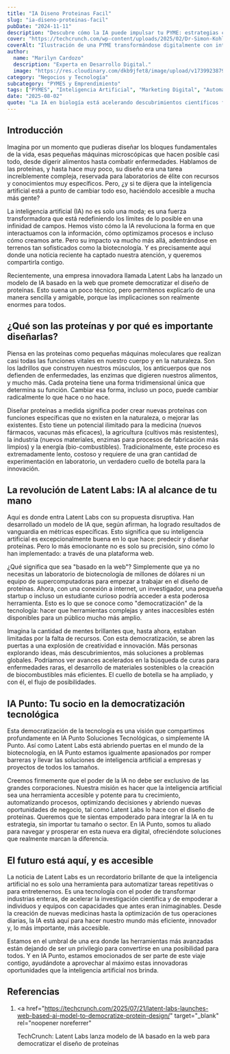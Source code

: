 ```yaml
---
title: "IA Diseno Proteinas Facil"
slug: "ia-diseno-proteinas-facil"
pubDate: "2024-11-11"
description: "Descubre cómo la IA puede impulsar tu PYME: estrategias concretas de marketing, automatización y datos para aumentar ventas."
cover: "https://techcrunch.com/wp-content/uploads/2025/02/Dr-Simon-Kohl-CEO-and-Founder-of-Latent-Labs-e1739199819495.jpg?w=1024"
coverAlt: "Ilustración de una PYME transformándose digitalmente con inteligencia artificial."
author:
  name: "Marilyn Cardozo"
  description: "Experta en Desarrollo Digital."
  image: "https://res.cloudinary.com/dkb9jfet8/image/upload/v1739923879/marilyn_s2mi4a.png"
category: "Negocios y Tecnología"
subcategory: "PYMES y Emprendimiento"
tags: ["PYMES", "Inteligencia Artificial", "Marketing Digital", "Automatización", "Ventas"]
date: "2025-08-02"
quote: "La IA en biología está acelerando descubrimientos científicos fundamentales. — Carlos Monnery"
---
```

<h2 id="introduccion">Introducción</h2>

Imagina por un momento que pudieras diseñar los bloques fundamentales de la vida, esas pequeñas máquinas microscópicas que hacen posible casi todo, desde digerir alimentos hasta combatir enfermedades. Hablamos de las proteínas, y hasta hace muy poco, su diseño era una tarea increíblemente compleja, reservada para laboratorios de élite con recursos y conocimientos muy específicos. Pero, ¿y si te dijera que la inteligencia artificial está a punto de cambiar todo eso, haciéndolo accesible a mucha más gente?

La inteligencia artificial (IA) no es solo una moda; es una fuerza transformadora que está redefiniendo los límites de lo posible en una infinidad de campos. Hemos visto cómo la IA revoluciona la forma en que interactuamos con la información, cómo optimizamos procesos e incluso cómo creamos arte. Pero su impacto va mucho más allá, adentrándose en terrenos tan sofisticados como la biotecnología. Y es precisamente aquí donde una noticia reciente ha captado nuestra atención, y queremos compartirla contigo.

Recientemente, una empresa innovadora llamada Latent Labs ha lanzado un modelo de IA basado en la web que promete democratizar el diseño de proteínas. Esto suena un poco técnico, pero permítenos explicarlo de una manera sencilla y amigable, porque las implicaciones son realmente enormes para todos.

<h2 id="que-son-las-proteinas-y-por-que-es-importante-disenarlas">
  ¿Qué son las proteínas y por qué es importante diseñarlas?
</h2>

Piensa en las proteínas como pequeñas máquinas moleculares que realizan casi todas las funciones vitales en nuestro cuerpo y en la naturaleza. Son los ladrillos que construyen nuestros músculos, los anticuerpos que nos defienden de enfermedades, las enzimas que digieren nuestros alimentos, y mucho más. Cada proteína tiene una forma tridimensional única que determina su función. Cambiar esa forma, incluso un poco, puede cambiar radicalmente lo que hace o no hace.

Diseñar proteínas a medida significa poder crear nuevas proteínas con funciones específicas que no existen en la naturaleza, o mejorar las existentes. Esto tiene un potencial ilimitado para la medicina (nuevos fármacos, vacunas más eficaces), la agricultura (cultivos más resistentes), la industria (nuevos materiales, enzimas para procesos de fabricación más limpios) y la energía (bio-combustibles). Tradicionalmente, este proceso es extremadamente lento, costoso y requiere de una gran cantidad de experimentación en laboratorio, un verdadero cuello de botella para la innovación.

<h2 id="la-revolucion-de-latent-labs-ia-al-alcance-de-tu-mano">
  La revolución de Latent Labs: IA al alcance de tu mano
</h2>

Aquí es donde entra Latent Labs con su propuesta disruptiva. Han desarrollado un modelo de IA que, según afirman, ha logrado resultados de vanguardia en métricas específicas. Esto significa que su inteligencia artificial es excepcionalmente buena en lo que hace: predecir y diseñar proteínas. Pero lo más emocionante no es solo su precisión, sino cómo lo han implementado: a través de una plataforma web.

¿Qué significa que sea "basado en la web"? Simplemente que ya no necesitas un laboratorio de biotecnología de millones de dólares ni un equipo de supercomputadoras para empezar a trabajar en el diseño de proteínas. Ahora, con una conexión a internet, un investigador, una pequeña startup o incluso un estudiante curioso podría acceder a esta poderosa herramienta. Esto es lo que se conoce como "democratización" de la tecnología: hacer que herramientas complejas y antes inaccesibles estén disponibles para un público mucho más amplio.

Imagina la cantidad de mentes brillantes que, hasta ahora, estaban limitadas por la falta de recursos. Con esta democratización, se abren las puertas a una explosión de creatividad e innovación. Más personas explorando ideas, más descubrimientos, más soluciones a problemas globales. Podríamos ver avances acelerados en la búsqueda de curas para enfermedades raras, el desarrollo de materiales sostenibles o la creación de biocombustibles más eficientes. El cuello de botella se ha ampliado, y con él, el flujo de posibilidades.

<h2 id="ia-punto-tu-socio-en-la-democratizacion-tecnologica">
  IA Punto: Tu socio en la democratización tecnológica
</h2>

Esta democratización de la tecnología es una visión que compartimos profundamente en IA Punto Soluciones Tecnológicas, o simplemente IA Punto. Así como Latent Labs está abriendo puertas en el mundo de la biotecnología, en IA Punto estamos igualmente apasionados por romper barreras y llevar las soluciones de inteligencia artificial a empresas y proyectos de todos los tamaños.

Creemos firmemente que el poder de la IA no debe ser exclusivo de las grandes corporaciones. Nuestra misión es hacer que la inteligencia artificial sea una herramienta accesible y potente para tu crecimiento, automatizando procesos, optimizando decisiones y abriendo nuevas oportunidades de negocio, tal como Latent Labs lo hace con el diseño de proteínas. Queremos que te sientas empoderado para integrar la IA en tu estrategia, sin importar tu tamaño o sector. En IA Punto, somos tu aliado para navegar y prosperar en esta nueva era digital, ofreciéndote soluciones que realmente marcan la diferencia.

<h2 id="el-futuro-esta-aqui-y-es-accesible">
  El futuro está aquí, y es accesible
</h2>

La noticia de Latent Labs es un recordatorio brillante de que la inteligencia artificial no es solo una herramienta para automatizar tareas repetitivas o para entretenernos. Es una tecnología con el poder de transformar industrias enteras, de acelerar la investigación científica y de empoderar a individuos y equipos con capacidades que antes eran inimaginables. Desde la creación de nuevas medicinas hasta la optimización de tus operaciones diarias, la IA está aquí para hacer nuestro mundo más eficiente, innovador y, lo más importante, más accesible.

Estamos en el umbral de una era donde las herramientas más avanzadas están dejando de ser un privilegio para convertirse en una posibilidad para todos. Y en IA Punto, estamos emocionados de ser parte de este viaje contigo, ayudándote a aprovechar al máximo estas innovadoras oportunidades que la inteligencia artificial nos brinda.

<h2 id="referencias">Referencias</h2>

1. <a
     href="https://techcrunch.com/2025/07/21/latent-labs-launches-web-based-ai-model-to-democratize-protein-design/"
     target="_blank"
     rel="noopener noreferrer"
   >
     TechCrunch: Latent Labs lanza modelo de IA basado en la web para
     democratizar el diseño de proteínas
   </a>

